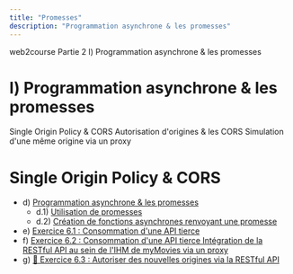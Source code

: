 ```yaml
---
title: "Promesses"
description: "Programmation asynchrone & les promesses"
---
```


<PathViewer>
    <PathViewerItem to="/"> web2course </PathViewerItem>
    <PathViewerItem to="/part2"> Partie 2 </PathViewerItem>
    <PathViewerItem selected> l) Programmation asynchrone & les promesses </PathViewerItem>
</PathViewer>

# l) Programmation asynchrone & les promesses

<InternalPageMenu>
  <InternalPageMenuItem> Single Origin Policy & CORS </InternalPageMenuItem>
  <InternalPageMenuItem> Autorisation d'origines & les CORS </InternalPageMenuItem>
  <InternalPageMenuItem> Simulation d'une même origine via un proxy </InternalPageMenuItem>
</InternalPageMenu>

# <InternalPageTitle> Single Origin Policy & CORS </InternalPageTitle>


- d) [Programmation asynchrone & les promesses](#d)
  - d.1) [Utilisation de promesses](#d1)
  - d.2) [Création de fonctions asynchrones renvoyant une promesse](#d2)
- e) [Exercice 6.1 : Consommation d'une API tierce](#e)
- f) [Exercice 6.2 : Consommation d'une API tierce Intégration de la RESTful API au sein de l'IHM de myMovies via un proxy](#f)
- g) [🍬 Exercice 6.3 : Autoriser des nouvelles origines via la RESTful API](#g)
